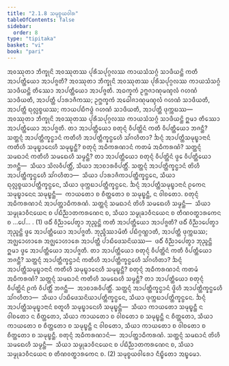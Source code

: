 ```yaml
---
title: "2.1.8 ᩈᨾᩩᨧ᩠ᨧᨿᩅᩤᩁ"
tableOfContents: false
sidebar:
  order: 8
type: "tipitaka"
basket: "vi"
book: "pari"
---
```



<DynamicBreadcrumb />

<Division number="246" book="pari">

<Paragraph number="1006" book="pari">
ᩋᩅᩔᩩᨲᩣ ᨽᩥᨠ᩠ᨡᩩᨶᩦ ᩋᩅᩔᩩᨲᩔ ᨸᩩᩁᩥᩈᨸᩩᨣ᩠ᨣᩃᩔ ᨠᩣᨿᩈᩴᩈᨣ᩠ᨣᩴ ᩈᩣᨴᩥᨿᨶ᩠ᨲᩦ ᨠᨲᩥ ᩋᩣᨸᨲ᩠ᨲᩥᨿᩮᩣ ᩋᩣᨸᨩ᩠ᨩᨲᩥ? ᩋᩅᩔᩩᨲᩣ ᨽᩥᨠ᩠ᨡᩩᨶᩦ ᩋᩅᩔᩩᨲᩔ ᨸᩩᩁᩥᩈᨸᩩᨣ᩠ᨣᩃᩔ ᨠᩣᨿᩈᩴᩈᨣ᩠ᨣᩴ ᩈᩣᨴᩥᨿᨶ᩠ᨲᩦ ᨲᩥᩔᩮᩣ ᩋᩣᨸᨲ᩠ᨲᩥᨿᩮᩣ ᩋᩣᨸᨩ᩠ᨩᨲᩥ. ᩋᨵᨠ᩠ᨡᨠᩴ ᩏᨻ᩠ᨽᨩᩣᨱᩩᨾᨱ᩠ᨯᩃᩴ ᨣᩉᨱᩴ ᩈᩣᨴᩥᨿᨲᩥ, ᩋᩣᨸᨲ᩠ᨲᩥ ᨸᩣᩁᩣᨩᩥᨠᩔ; ᩏᨻ᩠ᨽᨠ᩠ᨡᨠᩴ ᩋᨵᩮᩤᨩᩣᨱᩩᨾᨱ᩠ᨯᩃᩴ ᨣᩉᨱᩴ ᩈᩣᨴᩥᨿᨲᩥ, ᩋᩣᨸᨲ᩠ᨲᩥ ᨳᩩᩃᩖᨧ᩠ᨧᨿᩔ; ᨠᩣᨿᨸᨭᩥᨻᨴ᩠ᨵᩴ ᨣᩉᨱᩴ ᩈᩣᨴᩥᨿᨲᩥ, ᩋᩣᨸᨲ᩠ᨲᩥ ᨴᩩᨠ᩠ᨠᨭᩔ—  ᩋᩅᩔᩩᨲᩣ ᨽᩥᨠ᩠ᨡᩩᨶᩦ ᩋᩅᩔᩩᨲᩔ ᨸᩩᩁᩥᩈᨸᩩᨣ᩠ᨣᩃᩔ ᨠᩣᨿᩈᩴᩈᨣ᩠ᨣᩴ ᩈᩣᨴᩥᨿᨶ᩠ᨲᩦ ᩍᨾᩣ ᨲᩥᩔᩮᩣ ᩋᩣᨸᨲ᩠ᨲᩥᨿᩮᩣ ᩋᩣᨸᨩ᩠ᨩᨲᩥ.
</Paragraph>

<Paragraph number="1007" book="pari">
ᨲᩣ ᩋᩣᨸᨲ᩠ᨲᩥᨿᩮᩣ ᨧᨲᩩᨶ᩠ᨶᩴ ᩅᩥᨸᨲ᩠ᨲᩦᨶᩴ ᨠᨲᩥ ᩅᩥᨸᨲ᩠ᨲᩥᨿᩮᩣ ᨽᨩᨶ᩠ᨲᩥ? ᩈᨲ᩠ᨲᨶ᩠ᨶᩴ ᩋᩣᨸᨲ᩠ᨲᩥᨠ᩠ᨡᨶ᩠ᨵᩣᨶᩴ ᨠᨲᩥᩉᩥ ᩋᩣᨸᨲ᩠ᨲᩥᨠ᩠ᨡᨶ᩠ᨵᩮᩉᩥ ᩈᩘᨣᩉᩥᨲᩣ? ᨨᨶ᩠ᨶᩴ ᩋᩣᨸᨲ᩠ᨲᩥᩈᨾᩩᨭ᩠ᨮᩣᨶᩣᨶᩴ ᨠᨲᩥᩉᩥ ᩈᨾᩩᨭ᩠ᨮᩣᨶᩮᩉᩥ ᩈᨾᩩᨭ᩠ᨮᨶ᩠ᨲᩥ? ᨧᨲᩩᨶ᩠ᨶᩴ ᩋᨵᩥᨠᩁᨱᩣᨶᩴ ᨠᨲᨾᩴ ᩋᨵᩥᨠᩁᨱᩴ? ᩈᨲ᩠ᨲᨶ᩠ᨶᩴ ᩈᨾᨳᩣᨶᩴ ᨠᨲᩥᩉᩥ ᩈᨾᨳᩮᩉᩥ ᩈᨾ᩠ᨾᨶ᩠ᨲᩥ? ᨲᩣ ᩋᩣᨸᨲ᩠ᨲᩥᨿᩮᩣ ᨧᨲᩩᨶ᩠ᨶᩴ ᩅᩥᨸᨲ᩠ᨲᩦᨶᩴ ᨴ᩠ᩅᩮ ᩅᩥᨸᨲ᩠ᨲᩥᨿᩮᩣ ᨽᨩᨶ᩠ᨲᩥ—  ᩈᩥᨿᩣ ᩈᩦᩃᩅᩥᨸᨲ᩠ᨲᩥᩴ, ᩈᩥᨿᩣ ᩋᩣᨧᩣᩁᩅᩥᨸᨲ᩠ᨲᩥᩴ. ᩈᨲ᩠ᨲᨶ᩠ᨶᩴ ᩋᩣᨸᨲ᩠ᨲᩥᨠ᩠ᨡᨶ᩠ᨵᩣᨶᩴ ᨲᩦᩉᩥ ᩋᩣᨸᨲ᩠ᨲᩥᨠ᩠ᨡᨶ᩠ᨵᩮᩉᩥ ᩈᩘᨣᩉᩥᨲᩣ—  ᩈᩥᨿᩣ ᨸᩣᩁᩣᨩᩥᨠᩣᨸᨲ᩠ᨲᩥᨠ᩠ᨡᨶ᩠ᨵᩮᨶ, ᩈᩥᨿᩣ ᨳᩩᩃᩖᨧ᩠ᨧᨿᩣᨸᨲ᩠ᨲᩥᨠ᩠ᨡᨶ᩠ᨵᩮᨶ, ᩈᩥᨿᩣ ᨴᩩᨠ᩠ᨠᨭᩣᨸᨲ᩠ᨲᩥᨠ᩠ᨡᨶ᩠ᨵᩮᨶ. ᨨᨶ᩠ᨶᩴ ᩋᩣᨸᨲ᩠ᨲᩥᩈᨾᩩᨭ᩠ᨮᩣᨶᩣᨶᩴ ᩑᨠᩮᨶ ᩈᨾᩩᨭ᩠ᨮᩣᨶᩮᨶ ᩈᨾᩩᨭ᩠ᨮᨶ᩠ᨲᩥ—  ᨠᩣᨿᨲᩮᩣ ᨧ ᨧᩥᨲ᩠ᨲᨲᩮᩣ ᨧ ᩈᨾᩩᨭ᩠ᨮᨶ᩠ᨲᩥ, ᨶ ᩅᩤᨧᨲᩮᩣ. ᨧᨲᩩᨶ᩠ᨶᩴ ᩋᨵᩥᨠᩁᨱᩣᨶᩴ ᩋᩣᨸᨲ᩠ᨲᩣᨵᩥᨠᩁᨱᩴ. ᩈᨲ᩠ᨲᨶ᩠ᨶᩴ ᩈᨾᨳᩣᨶᩴ ᨲᩦᩉᩥ ᩈᨾᨳᩮᩉᩥ ᩈᨾ᩠ᨾᨶ᩠ᨲᩥ—  ᩈᩥᨿᩣ ᩈᨾ᩠ᨾᩩᨡᩣᩅᩥᨶᨿᩮᨶ ᨧ ᨸᨭᩥᨬ᩠ᨬᩣᨲᨠᩁᨱᩮᨶ ᨧ, ᩈᩥᨿᩣ ᩈᨾ᩠ᨾᩩᨡᩣᩅᩥᨶᨿᩮᨶ ᨧ ᨲᩥᨱᩅᨲ᩠ᨳᩣᩁᨠᩮᨶ ᨧ …ᨸᩮ… . (1)
</Paragraph>

<Paragraph number="1008" book="pari">
ᨴᨵᩥᩴ ᩅᩥᨬ᩠ᨬᩣᨸᩮᨲ᩠ᩅᩣ ᨽᩩᨬ᩠ᨩᨶ᩠ᨲᩦ ᨠᨲᩥ ᩋᩣᨸᨲ᩠ᨲᩥᨿᩮᩣ ᩋᩣᨸᨩ᩠ᨩᨲᩥ? ᨴᨵᩥᩴ ᩅᩥᨬ᩠ᨬᩣᨸᩮᨲ᩠ᩅᩣ ᨽᩩᨬ᩠ᨩᨶ᩠ᨲᩦ ᨴ᩠ᩅᩮ ᩋᩣᨸᨲ᩠ᨲᩥᨿᩮᩣ ᩋᩣᨸᨩ᩠ᨩᨲᩥ. ᨽᩩᨬ᩠ᨩᩥᩔᩣᨾᩦᨲᩥ ᨸᨭᩥᨣ᩠ᨣᨱ᩠ᩉᩣᨲᩥ, ᩋᩣᨸᨲ᩠ᨲᩥ ᨴᩩᨠ᩠ᨠᨭᩔ; ᩋᨩ᩠ᨫᩮᩣᩉᩣᩁᩮ ᩋᨩ᩠ᨫᩮᩣᩉᩣᩁᩮ ᩋᩣᨸᨲ᩠ᨲᩥ ᨸᩣᨭᩥᨴᩮᩈᨶᩦᨿᩔ—  ᨴᨵᩥᩴ ᩅᩥᨬ᩠ᨬᩣᨸᩮᨲ᩠ᩅᩣ ᨽᩩᨬ᩠ᨩᨶ᩠ᨲᩦ ᩍᨾᩣ ᨴ᩠ᩅᩮ ᩋᩣᨸᨲ᩠ᨲᩥᨿᩮᩣ ᩋᩣᨸᨩ᩠ᨩᨲᩥ.
</Paragraph>

<Paragraph number="1009" book="pari">
ᨲᩣ ᩋᩣᨸᨲ᩠ᨲᩥᨿᩮᩣ ᨧᨲᩩᨶ᩠ᨶᩴ ᩅᩥᨸᨲ᩠ᨲᩦᨶᩴ ᨠᨲᩥ ᩅᩥᨸᨲ᩠ᨲᩥᨿᩮᩣ ᨽᨩᨶ᩠ᨲᩥ? ᩈᨲ᩠ᨲᨶ᩠ᨶᩴ ᩋᩣᨸᨲ᩠ᨲᩥᨠ᩠ᨡᨶ᩠ᨵᩣᨶᩴ ᨠᨲᩥᩉᩥ ᩋᩣᨸᨲ᩠ᨲᩥᨠ᩠ᨡᨶ᩠ᨵᩮᩉᩥ ᩈᩘᨣᩉᩥᨲᩣ? ᨨᨶ᩠ᨶᩴ ᩋᩣᨸᨲ᩠ᨲᩥᩈᨾᩩᨭ᩠ᨮᩣᨶᩣᨶᩴ ᨠᨲᩥᩉᩥ ᩈᨾᩩᨭ᩠ᨮᩣᨶᩮᩉᩥ ᩈᨾᩩᨭ᩠ᨮᨶ᩠ᨲᩥ? ᨧᨲᩩᨶ᩠ᨶᩴ ᩋᨵᩥᨠᩁᨱᩣᨶᩴ ᨠᨲᨾᩴ ᩋᨵᩥᨠᩁᨱᩴ? ᩈᨲ᩠ᨲᨶ᩠ᨶᩴ ᩈᨾᨳᩣᨶᩴ ᨠᨲᩥᩉᩥ ᩈᨾᨳᩮᩉᩥ ᩈᨾ᩠ᨾᨶ᩠ᨲᩥ? ᨲᩣ ᩋᩣᨸᨲ᩠ᨲᩥᨿᩮᩣ ᨧᨲᩩᨶ᩠ᨶᩴ ᩅᩥᨸᨲ᩠ᨲᩦᨶᩴ ᩑᨠᩴ ᩅᩥᨸᨲ᩠ᨲᩥᩴ ᨽᨩᨶ᩠ᨲᩥ—  ᩋᩣᨧᩣᩁᩅᩥᨸᨲ᩠ᨲᩥᩴ. ᩈᨲ᩠ᨲᨶ᩠ᨶᩴ ᩋᩣᨸᨲ᩠ᨲᩥᨠ᩠ᨡᨶ᩠ᨵᩣᨶᩴ ᨴ᩠ᩅᩦᩉᩥ ᩋᩣᨸᨲ᩠ᨲᩥᨠ᩠ᨡᨶ᩠ᨵᩮᩉᩥ ᩈᩘᨣᩉᩥᨲᩣ—  ᩈᩥᨿᩣ ᨸᩣᨭᩥᨴᩮᩈᨶᩦᨿᩣᨸᨲ᩠ᨲᩥᨠ᩠ᨡᨶ᩠ᨵᩮᨶ, ᩈᩥᨿᩣ ᨴᩩᨠ᩠ᨠᨭᩣᨸᨲ᩠ᨲᩥᨠ᩠ᨡᨶ᩠ᨵᩮᨶ. ᨨᨶ᩠ᨶᩴ ᩋᩣᨸᨲ᩠ᨲᩥᩈᨾᩩᨭ᩠ᨮᩣᨶᩣᨶᩴ ᨧᨲᩪᩉᩥ ᩈᨾᩩᨭ᩠ᨮᩣᨶᩮᩉᩥ ᩈᨾᩩᨭ᩠ᨮᨶ᩠ᨲᩥ—  ᩈᩥᨿᩣ ᨠᩣᨿᨲᩮᩣ ᩈᨾᩩᨭ᩠ᨮᨶ᩠ᨲᩥ ᨶ ᩅᩤᨧᨲᩮᩣ ᨶ ᨧᩥᨲ᩠ᨲᨲᩮᩣ, ᩈᩥᨿᩣ ᨠᩣᨿᨲᩮᩣ ᨧ ᩅᩤᨧᨲᩮᩣ ᨧ ᩈᨾᩩᨭ᩠ᨮᨶ᩠ᨲᩥ ᨶ ᨧᩥᨲ᩠ᨲᨲᩮᩣ, ᩈᩥᨿᩣ ᨠᩣᨿᨲᩮᩣ ᨧ ᨧᩥᨲ᩠ᨲᨲᩮᩣ ᨧ ᩈᨾᩩᨭ᩠ᨮᨶ᩠ᨲᩥ ᨶ ᩅᩤᨧᨲᩮᩣ, ᩈᩥᨿᩣ ᨠᩣᨿᨲᩮᩣ ᨧ ᩅᩤᨧᨲᩮᩣ ᨧ ᨧᩥᨲ᩠ᨲᨲᩮᩣ ᨧ ᩈᨾᩩᨭ᩠ᨮᨶ᩠ᨲᩥ. ᨧᨲᩩᨶ᩠ᨶᩴ ᩋᨵᩥᨠᩁᨱᩣᨶᩴ—  ᩋᩣᨸᨲ᩠ᨲᩣᨵᩥᨠᩁᨱᩴ. ᩈᨲ᩠ᨲᨶ᩠ᨶᩴ ᩈᨾᨳᩣᨶᩴ ᨲᩦᩉᩥ ᩈᨾᨳᩮᩉᩥ ᩈᨾ᩠ᨾᨶ᩠ᨲᩥ—  ᩈᩥᨿᩣ ᩈᨾ᩠ᨾᩩᨡᩣᩅᩥᨶᨿᩮᨶ ᨧ ᨸᨭᩥᨬ᩠ᨬᩣᨲᨠᩁᨱᩮᨶ ᨧ, ᩈᩥᨿᩣ ᩈᨾ᩠ᨾᩩᨡᩣᩅᩥᨶᨿᩮᨶ ᨧ ᨲᩥᨱᩅᨲ᩠ᨳᩣᩁᨠᩮᨶ ᨧ. (2)

</Paragraph>
</Division>

<Paragraph number="1010" type="center" book="pari">
ᩈᨾᩩᨧ᩠ᨧᨿᩅᩤᩁᩮᩣ ᨶᩥᨭ᩠ᨮᩥᨲᩮᩣ ᩋᨭ᩠ᨮᨾᩮᩣ.
</Paragraph>